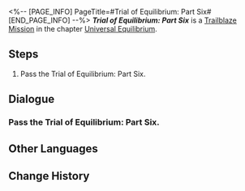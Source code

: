 <%-- [PAGE_INFO]
PageTitle=#Trial of Equilibrium: Part Six#
[END_PAGE_INFO] --%>
{{Stub|Dialogue.}}
{{Mission Infobox
|id            = 4020113
|title         = 
|image         = <!--Mission Trial of Equilibrium: Part Six.png-->
|type          = Trailblaze
|event_name    = 
|chapter       = Universal Equilibrium
|requirements  = 
|summary       = <!--official mission summary from Fate's Atlas-->
|characters    = Trailblazer
|startLocation = [[<!--starting world-->]] - [[<!--starting area-->]]
|world         = <!--starting world-->
|area          = <!--starting area-->
|prev          = 
|next          = 
|exp           = 
|credits       = 
|stellarJade   = 
|other         = 
}}
'''''Trial of Equilibrium: Part Six''''' is a [[Trailblaze Mission]] in the chapter [[Universal Equilibrium]].

==Steps==
# Pass the Trial of Equilibrium: Part Six.

<!--
==Gameplay Notes==

--><!--
==Trial Character==

-->
==Dialogue==
{{Stub Dialogue}}
===Pass the Trial of Equilibrium: Part Six.===
{{Mission Description|type=trailblaze|location=<!--to be added-->|The Arbitrator's trial is here once again. You are already well aware of its content, format, pros, and cons, aren't you? Go then. For the sake of Equilibrium...}}
{{Dialogue Start}}
:{{tx}}
{{Dialogue End}}

==Other Languages==
{{Other Languages
|en   = Trial of Equilibrium: Part Six
|zhs  = 「均衡」的试炼•陆
|zht  = 「均衡」的試煉•陸
|ja   = 「均衡」の試練・陸
|ko   = 「균형」의 시련•6
|es   = Prueba del Equilibrio (VI)
|fr   = Épreuve de l'Équilibre &mdash; Sixième&nbsp;partie
|ru   = Испытание Равновесия VI
|th   = บททดสอบแห่งความสมดุล - 6
|vi   = Rèn Luyện Cân Bằng-6
|de   = Prüfung der Balance&nbsp;&ndash; Sechs
|id   = Ujian "Equilibrium" (VI)
|pt   = Prova do Equilíbrio: Parte Seis
}}

==Change History==
{{Change History|1.0}}
